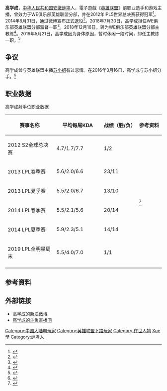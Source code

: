 {{NoteTA
| G1 = Games
| G2 = LOL
}}
{{Infobox Pro Gaming player
| ID            = WeiXiao
| name          = 高学成
| name_trans    = 微笑、大王
| role             = ADC
| image         = 
| caption       = 
| birth_date   = {{birth date and age|1992|06|18}}
| status        = 退役
| hometown      = [[安徽省|安徽省]][[蚌埠市|蚌埠市]]
| nationality   = {{PRC}}
| team          = [[WE电子竞技俱乐部|WE电子竞技俱乐部]]
| league        = [[英雄联盟职业联赛|英雄联盟职业联赛]]
| games         = [[英雄联盟|英雄联盟]]
| coach         = 周豪、裴乐、李晓峰
| earnings      = 
| website       = 
| years1        = 2011年8月 - 2014年8月31日
| team1        = [[WE电子竞技俱乐部|WE电子竞技俱乐部]]
| years2       =2018年7月30日 - 2019年5月21日
| team2        = [[WE电子竞技俱乐部|WE电子竞技俱乐部]]
}}
'''高学成'''，[[中华人民共和国|中华人民共和国]][[安徽|安徽]][[蚌埠|蚌埠]]人，電子遊戲《[[英雄联盟|英雄联盟]]》前职业选手和游戏主播，曾效力于WE俱乐部英雄联盟分部，并在2012年IPL5世界总决赛获得冠军<ref>{{Cite web|title=IPL5世界总决赛 WE战队问鼎冠军-英雄联盟官方网站|url=https://lol.qq.com/webplat/info/news_version3/152/4579/4580/m3106/201212/183497.shtml|accessdate=|author=英雄联盟|date=|format=|work=|publisher=英雄联盟官网|language=中文|archiveurl=https://web.archive.org/web/20200429021839/https://lol.qq.com/webplat/info/news_version3/152/4579/4580/m3106/201212/183497.shtml|archivedate=2020-06-21}}</ref>。2014年8月31日，通过微博宣布正式退役<ref>{{Cite web|title=微笑退役|url=https://weibo.com/p/1001603749754428380601|accessdate=|author=微笑|date=|format=|publisher=新浪微博|language=中文|archiveurl=https://archive.today/20200621035852/https://www.weibo.com/p/1001603749754428380601|archivedate=2020-06-21|dead-url=no}}</ref>。2018年7月30日，高学成担任WE俱乐部英雄联盟分部监督一职<ref>{{Cite web|title=欢迎你。|url=https://www.weibo.com/1869429662/Gsednxynr?filter=hot&root_comment_id=0&type=comment#_rnd1592717909114|accessdate=|author=WE电子竞技俱乐部|date=|format=|publisher=新浪微博|language=中文|archiveurl=https://archive.today/20200621053914/https://www.weibo.com/1869429662/Gsednxynr?filter=hot&root_comment_id=0&type=comment%23_rnd1592717976549#_rnd1592717909114|archivedate=2020-06-21|dead-url=no}}</ref>。2018年12月16日，转为WE俱乐部英雄联盟分部主教练<ref>{{Cite web|title=《西安曲江WE电子竞技俱乐部2019春季赛阵容变动公告》|url=https://www.weibo.com/1869429662/H7vRtA4So?filter=hot&root_comment_id=0&type=comment#_0|accessdate=|author=WE电子竞技俱乐部|date=|format=|publisher=新浪微博|language=中文|archiveurl=https://archive.today/20200621054328/https://www.weibo.com/1869429662/H7vRtA4So?filter=hot&root_comment_id=0&type=comment#_0|archivedate=2020-06-21|dead-url=no}}</ref>。2019年5月21日，高学成因为身体原因，暂时休闲一段时间，卸任主教练一职。<ref>{{Cite web|title=微笑卸任主教练|url=https://www.weibo.com/1869429662/Hvc8QeUkK?type=comment#_rnd1592720293478|accessdate=|author=WE电子竞技俱乐部|date=|format=|publisher=新浪微博|language=中文|archiveurl=https://archive.today/20200621061907/https://www.weibo.com/1869429662/Hvc8QeUkK?type=comment%23_rnd1592720393625#_rnd1592720293478|archivedate=2020-06-21|dead-url=no}}</ref>

== 争议 ==

高学成曾与英雄联盟主播[[苏小妍|苏小妍]]有过恋情。在2016年3月16日，高学成与苏小妍分手。<ref>{{Cite web|title=LOL女解说苏小妍与微笑分手：性格不合都挺累的|url=https://sports.sohu.com/20160317/n440726920.shtml|accessdate=|author=|date=|format=|publisher=搜狐体育|language=中文|archive-date=2020-06-23|archive-url=https://web.archive.org/web/20200623154648/https://sports.sohu.com/20160317/n440726920.shtml|dead-url=no}}</ref>

== 职业数据 ==

高学成射手位职业数据

{| class="wikitable" style="width:100%; text-align: center; font-size: small;"
! style="width:10%" |'''赛事名称'''
! style="width:5%" |'''平均每局KDA'''
! style="width:5%" |'''战绩（胜/负）'''
! style="width:5%" |'''参考资料'''
|-
|2012 S2全球总决赛
|4.7/1.7/7.7
|1/2
| rowspan="31" |<ref>{{cite web|title=选手介绍WeiXiao|url=https://www.wanplus.com/lol/player/11926|author=|date=|format=|publisher=|language=zh-cn|archiveurl=https://web.archive.org/web/20200621062643/https://www.wanplus.com/lol/player/11926|archivedate=2020-06-21|website=玩加电竞|access-date=2020-06-21|dead-url=yes}}</ref>
|-
|2013 LPL春季赛
|5.6/2.0/6.6
|23/11
|-
|2013 LPL夏季赛
|5.5/2.0/6.7
|13/10
|-
|2014 LPL春季赛
|5.5/2.1/5.6
|20/14
|-
|2014 LPL夏季赛
|5.9/2.3/5.1
|14/14
|-
|2019 LPL全明星周末
|5.5/4.0/7.0
|1/1
|-
|}


== 参考資料 ==
{{Reflist}}
==外部链接==
*[http://weibo.com/u/2495158142 高学成的新浪微博] {{Wayback|url=http://weibo.com/u/2495158142 |date=20171025004900 }}
*[http://www.douyu.com/16101 高学成的斗鱼直播间] {{Wayback|url=http://www.douyu.com/16101 |date=20210508072621 }}
{{Wikiquote|高学成}}
{{Portal bar|安徽|人物|电子游戏}}

[[Category:中国大陆电玩家|Category:中国大陆电玩家]]
[[Category:英雄联盟下路玩家|Category:英雄联盟下路玩家]]

[[Category:在世人物|Category:在世人物]]
[[Category:高姓|Xue學]]
[[Category:蚌埠人|Category:蚌埠人]]